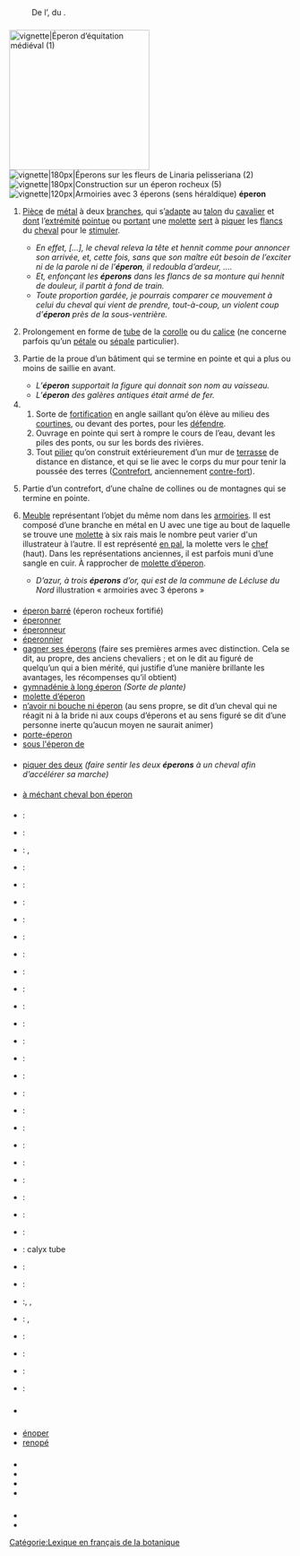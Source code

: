 == {{langue|fr}} ==
=== {{S|étymologie}} ===
: De l’{{étyl|fro|fr|mot=esperon}}, du {{étyl|frk|fr}} {{recons|lang-mot-vedette=fr|sporo|lang=frk}}.

=== {{S|nom|fr}} ===
{{fr-rég|e.pʁɔ̃}}
[[Fichier:Medieval spurs.JPG|250px|vignette|'''Éperon''' d’équitation médiéval (1)]]
[[Fichier:Linaria pelisseriana (Matthieu Gauvain).JPG|vignette|180px|'''Éperons''' sur les fleurs de ''Linaria pelisseriana'' (2)]]
[[Fichier:Zamek Bąkowiec w Morsku - ZJ001.jpg|vignette|180px|Construction sur un '''éperon''' rocheux (5)]]
[[Fichier:Blason de la ville de Lécluse (59) Nord-France.svg|vignette|120px|Armoiries avec 3 '''éperons''' ''(sens héraldique)'']]
'''éperon''' {{pron|e.pʁɔ̃|fr}} {{m}}
# {{lexique|équitation|fr}} [[pièce|Pièce]] de [[métal]] à deux [[branche]]s, qui s’[[adapte]] au [[talon]] du [[cavalier]] et [[dont]] l’[[extrémité]] [[pointue]] ou [[porter|portant]] une [[molette]] [[sert]] à [[piquer]] les [[flanc]]s du [[cheval]] pour le [[stimuler]].
#* ''En effet, […], le cheval releva la tête et hennit comme pour annoncer son arrivée, et, cette fois, sans que son maître eût besoin de l’exciter ni de la parole ni de l’'''éperon''', il redoubla d’ardeur, ….'' {{source|{{w|Alexandre Dumas}}, ''[[s:Othon l’archer|Othon l’archer]]'', 1839}}
#* ''Et, enfonçant les '''éperons''' dans les flancs de sa monture qui hennit de douleur, il partit à fond de train.'' {{source|{{Citation/Gustave Aimard/Les Trappeurs de l’Arkansas/1858}}}}
#* ''Toute proportion gardée, je pourrais comparer ce mouvement à celui du cheval qui vient de prendre, tout-à-coup, un violent coup d’'''éperon''' près de la sous-ventrière.'' {{source|{{w|Dieudonné Costes}} & {{w|Maurice Bellonte}}, ''Paris-New-York'', 1930}}
# {{lexique|botanique|fr}} Prolongement en forme de [[tube]] de la [[corolle]] ou du [[calice]] (ne concerne parfois qu’un [[pétale]] ou [[sépale]] particulier).
# {{lexique|marine|fr}} Partie de la proue d’un bâtiment qui se termine en pointe et qui a plus ou moins de saillie en avant.
#* ''L’'''éperon''' supportait la figure qui donnait son nom au vaisseau.''
#* ''L’'''éperon''' des galères antiques était armé de fer.''
# {{lexique|maçonnerie|fr}}
## Sorte de [[fortification]] en angle saillant qu’on élève au milieu des [[courtine]]s, ou devant des portes, pour les [[défendre]].
## Ouvrage en pointe qui sert à rompre le cours de l’eau, devant les piles des ponts, ou sur les bords des rivières.
## Tout [[pilier]] qu’on construit extérieurement d’un mur de [[terrasse]] de distance en distance, et qui se lie avec le corps du mur pour tenir la poussée des terres ([[contrefort|Contrefort]], anciennement [[contre-fort]]).
# {{lexique|géographie|fr}} Partie d’un contrefort, d’une chaîne de collines ou de montagnes qui se termine en pointe.
# {{meubles héraldiques|fr}} [[meuble|Meuble]] représentant l’objet du même nom dans les [[armoiries]]. Il est composé d’une branche en métal en U avec une tige au bout de laquelle se trouve une [[molette]] à six rais mais le nombre peut varier d'un illustrateur à l’autre. Il est représenté [[en pal]], la molette vers le [[chef]] (haut). Dans les représentations anciennes, il est parfois muni d’une sangle en cuir. À rapprocher de [[molette d’éperon]].
#* ''D’azur, à trois '''éperons''' d’or, qui est de la commune de Lécluse du Nord'' {{cf|lang=fr}} illustration « armoiries avec 3 éperons »

==== {{S|dérivés}} ====
* [[éperon barré]] (éperon rocheux fortifié)
* [[éperonner]]
* [[éperonneur]]
* [[éperonnier]]
* [[gagner ses éperons]] (faire ses premières armes avec distinction. Cela se dit, au propre, des anciens chevaliers ; et on le dit au figuré de quelqu’un qui a bien mérité, qui justifie d’une manière brillante les avantages, les récompenses qu’il obtient)
* [[gymnadénie à long éperon]] ''(Sorte de plante)''
* [[molette d’éperon]]
* [[n’avoir ni bouche ni éperon]] (au sens propre, se dit d’un cheval qui ne réagit ni à la bride ni aux coups d’éperons et au sens figuré se dit d’une personne inerte qu’aucun moyen ne saurait animer)
* [[porte-éperon]]
* [[sous l'éperon de]]

==== {{S|vocabulaire}} ====
* [[piquer des deux]] ''(faire sentir les deux '''éperons''' à un cheval afin d’accélérer sa marche)''

==== {{S|phrases}} ====
* [[à méchant cheval bon éperon]]

==== {{S|traductions}} ====
{{trad-début|{{lexique|équitation|fr}} Pièce de métal à deux branches, qui s’adapte au talon du cavalier|1}}
* {{T|de}} : {{trad+|de|Sporn|m}}
* {{T|en}} : {{trad+|en|spur}}
* {{T|ar}} : {{trad-|ar|منخس|tr=minkhas}}, {{trad-|ar|مهماز|tr=mihmèz}}
* {{T|bm}} : {{trad|bm|sɛbɛrɛn}}
* {{T|eu}} : {{trad-|eu|ezproi}}
* {{T|ca}} : {{trad-|ca|esperó}}
* {{T|zh}} : {{trad+|zh|距|R=jù}}
* {{T|co}} : {{trad+|co|spronu}}
* {{T|dak}} : {{trad|dak|siínataŋ}}
* {{T|es}} : {{trad+|es|espuela|f}}
* {{T|eo}} : {{trad-|eo|sprono}}
* {{T|fi}} : {{trad+|fi|kannus}}
* {{T|io}} : {{trad+|io|sprono}}
* {{T|ia}} : {{trad-|ia|sporon}}
* {{T|it}} : {{trad+|it|sperone}}
* {{T|lkt}} : {{trad|lkt|siínataŋ}}
* {{T|nl}} : {{trad+|nl|spoor|c}}
* {{T|oc}} : {{trad+|oc|esperon}}
* {{T|pl}} : {{trad+|pl|ostroga}}
* {{T|pt}} : {{trad+|pt|espora}}
* {{T|ro}} : {{trad-|ro|pintene}}
* {{T|ru}} : {{trad+|ru|шпора|f|R=špora}}
* {{T|ses}} : {{trad|ses|miimi}}
* {{T|sv}} : {{trad+|sv|sporre}}
* {{T|cs}} : {{trad+|cs|ostruha|f}}
{{trad-fin}}

{{trad-début|{{lexique|botanique|fr}} Prolongement en forme de tube de la corolle ou du calice|2}}
* {{T|en}} : calyx tube
* {{T|ia}} : {{trad-|ia|sporon}}
* {{T|it}} : {{trad+|it|sperone}}
{{trad-fin}}

{{trad-début|{{lexique|marine|fr}} Partie de la proue d’un bâtiment qui se termine en pointe et qui a plus ou moins de saillie en avant.|3}}
* {{T|en}} :{{trad|en|rostrum}}, {{trad|en|ram|dif=(naval) ram}}, {{trad|en|stemhead}}
* {{T|it}} : {{trad+|it|sperone}}, {{trad+|it|rostro|m}}
* {{T|la}} : {{trad+|la|rostrum|n}}
* {{T|pl}} : {{trad+|pl|taran}}
{{trad-fin}}

{{trad-début|{{lexique|maçonnerie|fr}}|4}}
* {{T|en}} : {{trad+|en|spur}}
{{trad-fin}}

{{trad-début|{{lexique|géographie|fr}} Partie d’un contrefort, d’une chaîne de collines ou de montagnes qui se termine en pointe.|5}}
* {{T|en}} : {{trad+|en|spur}}
{{trad-fin}}

{{trad-début|{{lexique|héraldique|fr}} Meuble représentant l’objet du même nom dans les armoiries.|6}}
{{trad-fin}}

=== {{S|prononciation}} ===
* {{écouter|lang=fr|France (Toulouse)||audio=LL-Q150 (fra)-Lepticed7-éperon.wav}}

=== {{S|anagrammes}} ===
* [[énoper]]
* [[renopé]]

=== {{S|voir aussi}} ===
* {{WP}}
* {{thésaurus|fr|héraldique}}
* {{WP|Liste des meubles héraldiques}}
* {{Commons|Category:Spurs in heraldry|Éperons en héraldique}}

=== {{S|références}} ===
* {{Import:DAF8}}
* {{R:Morisot1814}}

[[Catégorie:Lexique en français de la botanique]]

